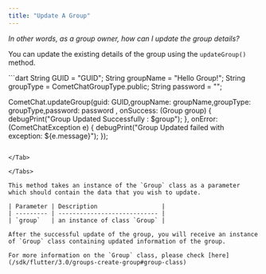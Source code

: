 ```yaml
---
title: "Update A Group"
---
```




*In other words, as a group owner, how can I update the group details?*

You can update the existing details of the group using the `updateGroup()` method.

<Tabs>
<Tab title="Dart">
```dart
String GUID = "GUID";
String groupName = "Hello Group!";
String groupType = CometChatGroupType.public;
String password = "";

CometChat.updateGroup(guid: GUID,groupName: groupName,groupType: groupType,password: password ,
                      onSuccess: (Group group) {
                        debugPrint("Group Updated Successfully : $group");
                      },
                      onError: (CometChatException e) {
                        debugPrint("Group Updated failed with exception: ${e.message}");
                    });
```

</Tab>

</Tabs>

This method takes an instance of the `Group` class as a parameter which should contain the data that you wish to update.

| Parameter | Description                  |
| --------- | ---------------------------- |
| `group`   | an instance of class `Group` |

After the successful update of the group, you will receive an instance of `Group` class containing updated information of the group.

For more information on the `Group` class, please check [here](/sdk/flutter/3.0/groups-create-group#group-class)

